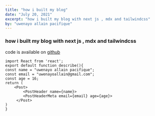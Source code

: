 ```yaml
---
title: "how i built my blog"
date: "July 20, 2021"
excerpt: "how i built my blog with next js , mdx and tailwindcss"
by: "uwenayo allain pacifique"
---
```


### how i built my blog with next js , mdx and tailwindcss

code is available on [github](https://github.com/uwenayoallain)

```js{5-10}:js
import React from 'react';
export default function describe(){
const name = "uwenayo allain pacifique";
const email = "uwenayoallain@gmail.com";
const age = 16;
return (
    <Post>
        <PostHeader name={name}>
        <PostHeaderMeta email={email} age={age}>
     </Post>
)
}

```
